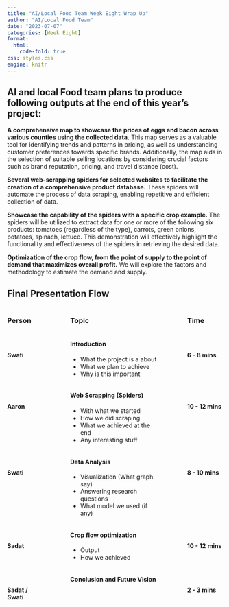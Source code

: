 ```yaml
---
title: "AI/Local Food Team Week Eight Wrap Up"
author: "AI/Local Food Team"
date: "2023-07-07"
categories: [Week Eight]
format: 
  html:
    code-fold: true
css: styles.css
engine: knitr
---
```


## **AI and local Food team plans to produce following outputs at the end of this year's project:**

**A comprehensive map to showcase the prices of eggs and bacon across various counties using the collected data.** This map serves as a valuable tool for identifying trends and patterns in pricing, as well as understanding customer preferences towards specific brands. Additionally, the map aids in the selection of suitable selling locations by considering crucial factors such as brand reputation, pricing, and travel distance (cost).

**Several web-scrapping spiders for selected websites to facilitate the creation of a comprehensive product database.** These spiders will automate the process of data scraping, enabling repetitive and efficient collection of data.

**Showcase the capability of the spiders with a specific crop example.** The spiders will be utilized to extract data for one or more of the following six products: tomatoes (regardless of the type), carrots, green onions, potatoes, spinach, lettuce. This demonstration will effectively highlight the functionality and effectiveness of the spiders in retrieving the desired data.

**Optimization of the crop flow, from the point of supply to the point of demand that maximizes overall profit.** We will explore the factors and methodology to estimate the demand and supply.


## Final Presentation Flow

::: rows
::: row
::: columns
::: {.column width="20%"}
### Person
:::

::: {.column width="5%"}
:::

::: {.column .centerText width="50%"}
### Topic
:::

::: {.column width="5%"}
:::

::: {.column .centerText width="20%"}
### Time
:::
:::
:::

::: row
::: columns
::: {.column width="20%"}
\

**Swati**
:::

::: {.column width="5%"}
:::

::: {.column width="50%"}
#### **Introduction** {.centerH4}

-   What the project is a about
-   What we plan to achieve
-   Why is this important
:::

::: {.column width="5%"}
:::

::: {.column .centerCell width="20%"}
\

 **6 - 8 mins**
:::
:::
:::

::: row
::: columns
::: {.column width="20%"}
\

 **Aaron**
:::

::: {.column width="5%"}
:::

::: {.column width="50%"}
#### **Web Scrapping (Spiders)** {.centerH4}

-   With what we started
-   How we did scraping
-   What we achieved at the end
-   Any interesting stuff
:::

::: {.column width="5%"}
:::

::: {.column .centerText width="20%"}
\

**10 - 12 mins**
:::
:::
:::

::: row
::: columns
::: {.column width="20%"}
\

**Swati**
:::

::: {.column width="5%"}
:::

::: {.column width="50%"}
#### **Data Analysis** {.centerH4}

-   Visualization (What graph say)
-   Answering research questions
-   What model we used (if any)
:::

::: {.column width="5%"}
:::

::: {.column .centerText width="20%"}
\

**8 - 10 mins**
:::
:::
:::

::: row
::: columns
::: {.column width="20%"}
\

**Sadat**
:::

::: {.column width="5%"}
:::

::: {.column width="50%"}
#### **Crop flow optimization** {.centerH4}

-   Output
-   How we achieved
:::

::: {.column width="5%"}
:::

::: {.column .centerText width="20%"}
\

**10 - 12** **mins**
:::
:::
:::

::: row
::: columns
::: {.column width="20%"}
\

**Sadat / Swati**
:::

::: {.column width="5%"}
:::

::: {.column width="50%"}
#### **Conclusion and Future Vision** {.centerH4}
:::

::: {.column width="5%"}
:::

::: {.column .centerText width="20%"}
\

**2 - 3 mins**
:::
:::
:::
:::
